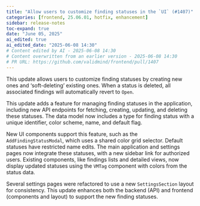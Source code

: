 ```yaml
---
title: "Allow users to customize finding statuses in the `UI` (#1407)"
categories: [frontend, 25.06.01, hotfix, enhancement]
sidebar: release-notes
toc-expand: true
date: "June 05, 2025"
ai_edited: true
ai_edited_date: "2025-06-08 14:30"
# Content edited by AI - 2025-06-08 14:30
# Content overwritten from an earlier version - 2025-06-08 14:30
# PR URL: https://github.com/validmind/frontend/pull/1407
---
```


This update allows users to customize finding statuses by creating new ones and 'soft-deleting' existing ones. When a status is deleted, all associated findings will automatically revert to `Open`.

This update adds a feature for managing finding statuses in the application, including new API endpoints for fetching, creating, updating, and deleting these statuses. The data model now includes a type for finding status with a unique identifier, color scheme, name, and default flag.

New UI components support this feature, such as the `AddFindingStatusModal`, which uses a shared color grid selector. Default statuses have restricted name edits. The main application and settings pages now integrate these statuses, with a new sidebar link for authorized users. Existing components, like findings lists and detailed views, now display updated statuses using the `VMTag` component with colors from the status data.

Several settings pages were refactored to use a new `SettingsSection` layout for consistency. This update enhances both the backend (API) and frontend (components and layout) to support the new finding statuses.

<!--- VALIDATION SUMMARY
Content Type: title
Validation Status: FAILED
Attempts: 7
Last Validation: 2025-06-08 14:29:12
Result: The edited content effectively conveys the main idea of the original content in a more concise manner. It removes unnecessary words and focuses directly on the action and the subject. However, it might be beneficial to maintain some context or structure from the original content, especially if this ...
Reedit Available: Yes
Reedit Message: The edited content effectively conveys the main idea of the original content in a more concise manner. It removes unnecessary words and focuses directly on the action and the subject. However, it migh...
--->
